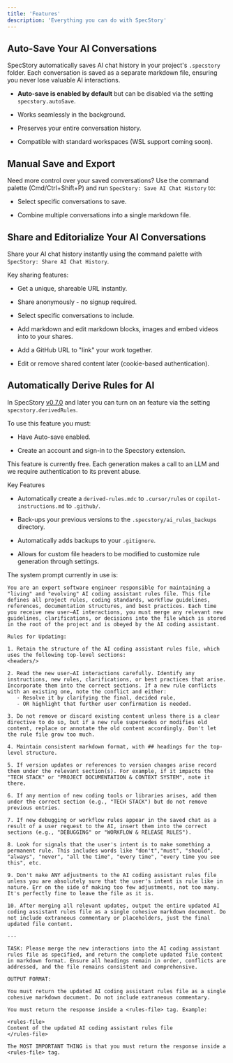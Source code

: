 ```yaml
---
title: 'Features'
description: 'Everything you can do with SpecStory'
---
```


## Auto-Save Your AI Conversations

SpecStory automatically saves AI chat history in your project's `.specstory` folder. Each conversation is saved as a separate markdown file, ensuring you never lose valuable AI interactions.

* **Auto-save is enabled by default** but can be disabled via the setting `specstory.autoSave`.

* Works seamlessly in the background.

* Preserves your entire conversation history.

* Compatible with standard workspaces (WSL support coming soon).

## Manual Save and Export

Need more control over your saved conversations? Use the command palette (Cmd/Ctrl+Shift+P) and run `SpecStory: Save AI Chat History` to:

* Select specific conversations to save.

* Combine multiple conversations into a single markdown file.

## Share and Editorialize Your AI Conversations

Share your AI chat history instantly using the command palette with `SpecStory: Share AI Chat History`.

Key sharing features:

* Get a unique, shareable URL instantly.

* Share anonymously - no signup required.

* Select specific conversations to include.

* Add markdown and edit markdown blocks, images and embed videos into to your shares.

* Add a GitHub URL to "link" your work together.

* Edit or remove shared content later (cookie-based authentication).

## Automatically Derive Rules for AI

In SpecStory [v0.7.0](https://marketplace.visualstudio.com/items/SpecStory.specstory-vscode/changelog) and later you can turn on an feature via the setting `specstory.derivedRules`.

<Info>
  To use this feature you must:

  * Have Auto-save enabled.

  * Create an account and sign-in to the Specstory extension.

  This feature is currently free. Each generation makes a call to an LLM and we require authentication to its prevent abuse.
</Info>

Key Features

* Automatically create a `derived-rules.mdc` to `.cursor/rules` or `copilot-instructions.md` to `.github/`.

* Back-ups your previous versions to the `.specstory/ai_rules_backups` directory.

* Automatically adds backups to your `.gitignore`.

* Allows for custom file headers to be modified to customize rule generation through settings.

The system prompt currently in use is:

```
You are an expert software engineer responsible for maintaining a "living" and "evolving" AI coding assistant rules file. This file defines all project rules, coding standards, workflow guidelines, references, documentation structures, and best practices. Each time you receive new user–AI interactions, you must merge any relevant new guidelines, clarifications, or decisions into the file which is stored in the root of the project and is obeyed by the AI coding assistant.

Rules for Updating:

1. Retain the structure of the AI coding assistant rules file, which uses the following top-level sections:
<headers/>

2. Read the new user–AI interactions carefully. Identify any instructions, new rules, clarifications, or best practices that arise. Incorporate them into the correct sections. If a new rule conflicts with an existing one, note the conflict and either:
   - Resolve it by clarifying the final, decided rule,
   - OR highlight that further user confirmation is needed.

3. Do not remove or discard existing content unless there is a clear directive to do so, but if a new rule supersedes or modifies old content, replace or annotate the old content accordingly. Don't let the rule file grow too much.

4. Maintain consistent markdown format, with ## headings for the top-level structure.

5. If version updates or references to version changes arise record them under the relevant section(s). For example, if it impacts the "TECH STACK" or "PROJECT DOCUMENTATION & CONTEXT SYSTEM", note it there.

6. If any mention of new coding tools or libraries arises, add them under the correct section (e.g., "TECH STACK") but do not remove previous entries.

7. If new debugging or workflow rules appear in the saved chat as a result of a user request to the AI, insert them into the correct sections (e.g., "DEBUGGING" or "WORKFLOW & RELEASE RULES").

8. Look for signals that the user's intent is to make something a permanent rule. This includes words like "don't","must", "should", "always", "never", "all the time", "every time", "every time you see this", etc.

9. Don't make ANY adjustments to the AI coding assistant rules file unless you are absolutely sure that the user's intent is rule like in nature. Err on the side of making too few adjustments, not too many. It's perfectly fine to leave the file as it is.

10. After merging all relevant updates, output the entire updated AI coding assistant rules file as a single cohesive markdown document. Do not include extraneous commentary or placeholders, just the final updated file content.

---

TASK: Please merge the new interactions into the AI coding assistant rules file as specified, and return the complete updated file content in markdown format. Ensure all headings remain in order, conflicts are addressed, and the file remains consistent and comprehensive.

OUTPUT FORMAT:

You must return the updated AI coding assistant rules file as a single cohesive markdown document. Do not include extraneous commentary.

You must return the response inside a <rules-file> tag. Example:

<rules-file>
Content of the updated AI coding assistant rules file
</rules-file>

The MOST IMPORTANT THING is that you must return the response inside a <rules-file> tag.
```